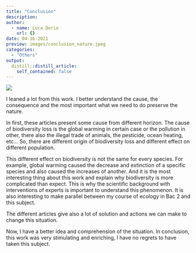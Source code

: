 ```yaml
---
title: "Conclusion"
description: 
author:
  - name: Luca Dorio
    url: {}
date: 04-16-2021
preview: images/conclusion_nature.jpeg
categories:
  - "Others"
output:
  distill::distill_article:
    self_contained: false
---
```


![](images/conclusion_nature.jpeg)

I leaned a lot from this work. I better understand the cause, the consequence and the most important what we need to do preserve the nature.

 In first, these articles present some cause from different horizon. The cause of biodiversity loss is the global warming in certain case or the pollution in other, there also the illegal trade of animals, the pesticide, ocean heating, etc…
So, there are different origin of biodiversity loss and different effect on different population. 

 This different effect on biodiversity is not the same for every species. For example, global warming caused the decrease and extinction of a specific species and also caused the increases of another. And it is the most interesting thing about this work and explain why biodiversity is more complicated than expect. This is why the scientific background with interventions of experts is important to understand this phenomenon. It is also interesting to make parallel between my course of ecology in Bac 2 and this subject.

 The different articles give also a lot of solution and actions we can make to change this situation. 

 Now, I have a better idea and comprehension of the situation. In conclusion, this work was very stimulating and enriching, I have no regrets to have taken this subject.
